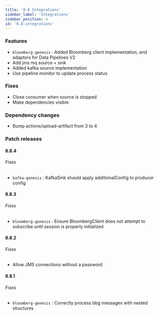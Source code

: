 ```yaml
---
title: '8.8 Integrations'
sidebar_label: 'Integrations'
sidebar_position: 4
id: '8.8-integrations'
---
```


### Features

* `bloomberg-genesis` : Added Bloomberg client implementation, and adaptors for Data Pipelines V2 
* Add jms mq source + sink 
* Added kafka source implementation 
* Use pipeline monitor to update process status 

### Fixes

* Close consumer when source is stopped 
* Make dependencies visible 

### Dependency changes

* Bump actions/upload-artifact from 3 to 4

### Patch releases

#### 8.8.4

###### Fixes

* `kafka-genesis` : KafkaSink should apply additionalConfig to producer config 

#### 8.8.3

###### Fixes
* `bloomberg-genesis` : Ensure BloombergClient does not attempt to subscribe until session is properly initialized 

#### 8.8.2

###### Fixes
* Allow JMS connections without a password 

#### 8.8.1

###### Fixes
* `bloomberg-genesis` : Correctly process bbg messages with nested structures 


